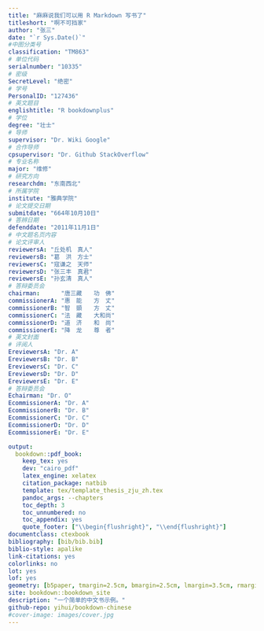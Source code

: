 ```yaml
--- 
title: "麻麻说我们可以用 R Markdown 写书了"
titleshort: "啊不可挡家"
author: "张三"
date: "`r Sys.Date()`"
#中图分类号
classification: "TM863"
# 单位代码
serialnumber: "10335"
# 密级
SecretLevel: "绝密"
# 学号
PersonalID: "127436"
# 英文题目
englishtitle: "R bookdownplus"
# 学位
degree: "壮士"
# 导师
supervisor: "Dr. Wiki Google"
# 合作导师
cpsupervisor: "Dr. Github StackOverflow"
# 专业名称
major: "维修"
# 研究方向
researchdm: "东南西北"
# 所属学院
institute: "雅典学院"
# 论文提交日期
submitdate: "664年10月10日"
# 答辨日期
defenddate: "2011年11月1日"
# 中文题名页内容
# 论文评审人
reviewersA: "丘处机　真人"
reviewersB: "葛　洪　方士"
reviewersC: "寇谦之　天师"
reviewersD: "张三丰　真君"
reviewersE: "孙玄清　真人"
# 答辩委员会
chairman:      "唐三藏　　功　佛"
commissionerA: "惠　能　　方　丈"
commissionerB: "智　顗　　方　丈"
commissionerC: "法　藏　　大和尚"
commissionerD: "道　济　　和　尚"
commissionerE: "降　龙　　尊　者"
# 英文封面
# 评阅人
EreviewersA: "Dr. A"
EreviewersB: "Dr. B"
EreviewersC: "Dr. C"
EreviewersD: "Dr. D"
EreviewersE: "Dr. E"
# 答辩委员会
Echairman: "Dr. O"
EcommissionerA: "Dr. A"
EcommissionerB: "Dr. B"
EcommissionerC: "Dr. C"
EcommissionerD: "Dr. D"
EcommissionerE: "Dr. E"

output:
  bookdown::pdf_book:
    keep_tex: yes
    dev: "cairo_pdf"
    latex_engine: xelatex
    citation_package: natbib
    template: tex/template_thesis_zju_zh.tex
    pandoc_args: --chapters
    toc_depth: 3
    toc_unnumbered: no
    toc_appendix: yes
    quote_footer: ["\\begin{flushright}", "\\end{flushright}"]
documentclass: ctexbook
bibliography: [bib/bib.bib]
biblio-style: apalike
link-citations: yes
colorlinks: no
lot: yes
lof: yes
geometry: [b5paper, tmargin=2.5cm, bmargin=2.5cm, lmargin=3.5cm, rmargin=2.5cm]
site: bookdown::bookdown_site
description: "一个简单的中文书示例。"
github-repo: yihui/bookdown-chinese
#cover-image: images/cover.jpg
---
```



